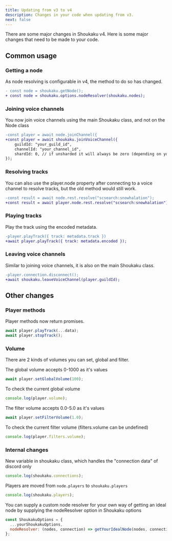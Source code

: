 ```yaml
---
title: Updating from v3 to v4
description: Changes in your code when updating from v3.
next: false
---
```

There are some major changes in Shoukaku v4. Here is some major changes that need to be made to your code.

## Common usage

### Getting a node
As node resolving is configurable in v4, the method to do so has changed.
```diff
- const node = shoukaku.getNode();
+ const node = shoukaku.options.nodeResolver(shoukaku.nodes);
```

### Joining voice channels
You now join voice channels using the main Shoukaku class, and not on the Node class
```diff
-const player = await node.joinChannel({
+const player = await shoukaku.joinVoiceChannel({
    guildId: "your_guild_id",
    channelId: "your_channel_id",
    shardId: 0, // if unsharded it will always be zero (depending on your library implementation)
});
```

### Resolving tracks
You can also use the player.node property after connecting to a voice channel to resolve tracks, but the old method would still work.
```diff
-const result = await node.rest.resolve("scsearch:snowhalation");
+const result = await player.node.rest.resolve("scsearch:snowhalation");
```

### Playing tracks
Play the track using the encoded metadata.
```diff
-player.playTrack({ track: metadata.track })
+await player.playTrack({ track: metadata.encoded });
```

### Leaving voice channels
Similar to joining voice channels, it is also on the main Shoukaku class.
```diff
-player.connection.disconnect();
+await shoukaku.leaveVoiceChannel(player.guildId);
```

## Other changes

### Player methods
Player methods now return promises.
```js
await player.playTrack(...data);
await player.stopTrack();
```

### Volume
There are 2 kinds of volumes you can set, global and filter.

The global volume accepts 0-1000 as it's values
```js
await player.setGlobalVolume(100);
```
To check the current global volume
```js
console.log(player.volume);
```
The filter volume accepts 0.0-5.0 as it's values
```js
await player.setFilterVolume(1.0);
```
To check the current filter volume (filters.volume can be undefined)
```js
console.log(player.filters.volume);
```

### Internal changes

New variable in shoukaku class, which handles the "connection data" of discord only
```js
console.log(shoukaku.connections);
```

Players are moved from `node.players` to `shoukaku.players`
```js
console.log(shoukaku.players);
```

You can supply a custom node resolver for your own way of getting an ideal node by supplying the nodeResolver option in Shoukaku options
```js
const ShoukakuOptions = {
  ...yourShoukakuOptions,
  nodeResolver: (nodes, connection) => getYourIdealNode(nodes, connection),
};
```

